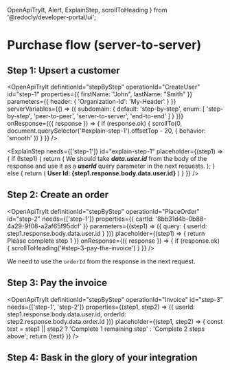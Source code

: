   OpenApiTryIt,
  Alert,
  ExplainStep,
  scrollToHeading
 } from '@redocly/developer-portal/ui';

# Purchase flow (server-to-server)

## Step 1: Upsert a customer

<OpenApiTryIt
  definitionId="stepByStep"
  operationId="CreateUser"
  id="step-1"
  properties={{
    firstName: "John",
    lastName: "Smith"
  }}
  parameters={{
    header: {
      'Organization-Id': 'My-Header'
    }
  }}
  serverVariables={() => ({
    subdomain: {
      default: 'step-by-step',
      enum: [
        'step-by-step',
        'peer-to-peer',
        'server-to-server',
        'end-to-end'
      ]
    }
  })}
  onResponse={({ response }) => {
    if (response.ok) {
      scrollTo(0, document.querySelector('#explain-step-1').offsetTop - 20, { behavior: 'smooth' })
    }
  }}
/>

<ExplainStep
  needs={['step-1']}
  id="explain-step-1"
  placeholder={(step1) => {
    if (!step1) {
      return (
        <Alert variant="danger">
          We should take <strong><i>data.user.id</i></strong> from the body of the response and use it as a <strong><i>userId</i></strong> query parameter in the next requests.
        </Alert>
      );
    } else {
      return (
        <Alert variant="success">
          <strong>User Id: {step1.response.body.data.user.id}</strong>
        </Alert>
      )
    }
  }}
/>

## Step 2: Create an order

<OpenApiTryIt
  definitionId="stepByStep"
  operationId="PlaceOrder"
  id="step-2"
  needs={['step-1']}
  properties={{
    cartId: '8bb31d4b-0b88-4a29-9f08-a2af65f95dcf'
  }}
  parameters={(step1) => ({
    query: {
      userId: step1.response.body.data.user.id
    }
  })}
  placeholder={(step1) => {
    return <Alert variant="warning">Please complete step 1</Alert>
  }}
  onResponse={({ response }) => {
    if (response.ok) {
      scrollToHeading('#step-3-pay-the-invoice')
    }
  }}
/>

We need to use the `orderId` from the response in the next request.

## Step 3: Pay the invoice

<OpenApiTryIt
  definitionId="stepByStep"
  operationId="Invoice"
  id="step-3"
  needs={['step-1', 'step-2']}
  properties={(step1, step2) => ({
    userId: step1.response.body.data.user.id,
    orderId: step2.response.body.data.order.id
  })}
  placeholder={(step1, step2) => {
    const text = step1 || step2 ? 'Complete 1 remaining step' : 'Complete 2 steps above';
    return <Alert variant="warning">{text}</Alert>
  }}
/>

## Step 4: Bask in the glory of your integration